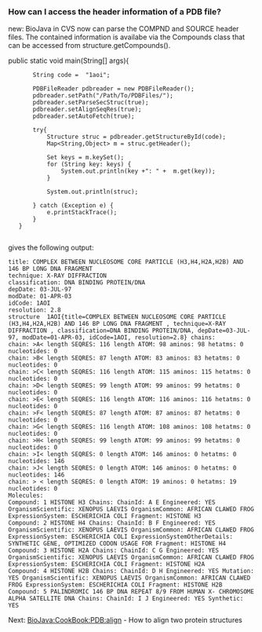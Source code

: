 ===How can I access the header information of a PDB file?===

new: BioJava in CVS now can parse the COMPND and SOURCE header files. The contained information is availabe via 
the Compounds class that can be accessed from structure.getCompounds(). 


<java>

public static void main(String[] args){
		String code =  "1aoi";

		PDBFileReader pdbreader = new PDBFileReader();
		pdbreader.setPath("/Path/To/PDBFiles/");
		pdbreader.setParseSecStruc(true);
		pdbreader.setAlignSeqRes(true);
		pdbreader.setAutoFetch(true);

		try{
			Structure struc = pdbreader.getStructureById(code);
			Map<String,Object> m = struc.getHeader();

			Set<String> keys = m.keySet();
			for (String key: keys) {
				System.out.println(key +": " +  m.get(key));
			}

			System.out.println(struc);

			

		} catch (Exception e) {
			e.printStackTrace();
		}
	}
    
</java>

gives the following output:

<pre>
title: COMPLEX BETWEEN NUCLEOSOME CORE PARTICLE (H3,H4,H2A,H2B) AND 146 BP LONG DNA FRAGMENT 
technique: X-RAY DIFFRACTION 
classification: DNA BINDING PROTEIN/DNA
depDate: 03-JUL-97
modDate: 01-APR-03
idCode: 1AOI
resolution: 2.8
structure  1AOI{title=COMPLEX BETWEEN NUCLEOSOME CORE PARTICLE (H3,H4,H2A,H2B) AND 146 BP LONG DNA FRAGMENT , technique=X-RAY DIFFRACTION , classification=DNA BINDING PROTEIN/DNA, depDate=03-JUL-97, modDate=01-APR-03, idCode=1AOI, resolution=2.8} chains:
chain: >A< length SEQRES: 116 length ATOM: 98 aminos: 98 hetatms: 0 nucleotides: 0
chain: >B< length SEQRES: 87 length ATOM: 83 aminos: 83 hetatms: 0 nucleotides: 0
chain: >C< length SEQRES: 116 length ATOM: 115 aminos: 115 hetatms: 0 nucleotides: 0
chain: >D< length SEQRES: 99 length ATOM: 99 aminos: 99 hetatms: 0 nucleotides: 0
chain: >E< length SEQRES: 116 length ATOM: 116 aminos: 116 hetatms: 0 nucleotides: 0
chain: >F< length SEQRES: 87 length ATOM: 87 aminos: 87 hetatms: 0 nucleotides: 0
chain: >G< length SEQRES: 116 length ATOM: 108 aminos: 108 hetatms: 0 nucleotides: 0
chain: >H< length SEQRES: 99 length ATOM: 99 aminos: 99 hetatms: 0 nucleotides: 0
chain: >I< length SEQRES: 0 length ATOM: 146 aminos: 0 hetatms: 0 nucleotides: 146
chain: >J< length SEQRES: 0 length ATOM: 146 aminos: 0 hetatms: 0 nucleotides: 146
chain: > < length SEQRES: 0 length ATOM: 19 aminos: 0 hetatms: 19 nucleotides: 0
Molecules: 
Compound: 1 HISTONE H3 Chains: ChainId: A E Engineered: YES OrganismScientific: XENOPUS LAEVIS OrganismCommon: AFRICAN CLAWED FROG ExpressionSystem: ESCHERICHIA COLI Fragment: HISTONE H3 
Compound: 2 HISTONE H4 Chains: ChainId: B F Engineered: YES OrganismScientific: XENOPUS LAEVIS OrganismCommon: AFRICAN CLAWED FROG ExpressionSystem: ESCHERICHIA COLI ExpressionSystemOtherDetails: SYNTHETIC GENE, OPTIMIZED CODON USAGE FOR Fragment: HISTONE H4 
Compound: 3 HISTONE H2A Chains: ChainId: C G Engineered: YES OrganismScientific: XENOPUS LAEVIS OrganismCommon: AFRICAN CLAWED FROG ExpressionSystem: ESCHERICHIA COLI Fragment: HISTONE H2A 
Compound: 4 HISTONE H2B Chains: ChainId: D H Engineered: YES Mutation: YES OrganismScientific: XENOPUS LAEVIS OrganismCommon: AFRICAN CLAWED FROG ExpressionSystem: ESCHERICHIA COLI Fragment: HISTONE H2B 
Compound: 5 PALINDROMIC 146 BP DNA REPEAT 8/9 FROM HUMAN X- CHROMOSOME ALPHA SATELLITE DNA Chains: ChainId: I J Engineered: YES Synthetic: YES 


</pre>




Next: [[BioJava:CookBook:PDB:align]] - How to align two protein structures